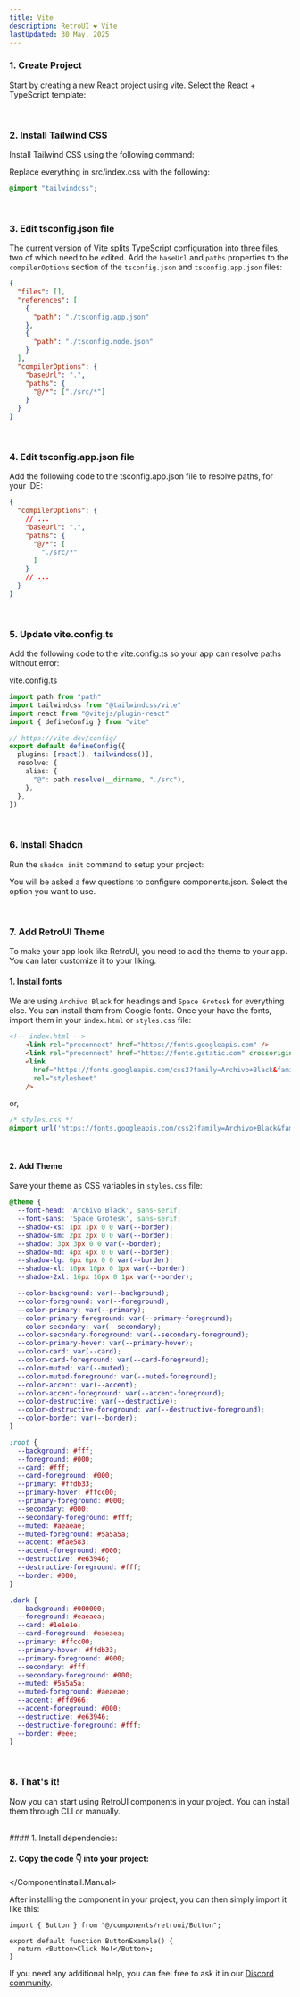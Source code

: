 ```yaml
---
title: Vite
description: RetroUI ❤️ Vite
lastUpdated: 30 May, 2025
---
```


### 1. Create Project

Start by creating a new React project using vite. Select the React + TypeScript template:

<CliCommand npmCommand="npm create vite@latest" />

<br />

### 2. Install Tailwind CSS

Install Tailwind CSS using the following command:

<CliCommand npmCommand="npm install tailwindcss @tailwindcss/vite" />

Replace everything in src/index.css with the following:

```css
@import "tailwindcss";
```

<br />

### 3. Edit tsconfig.json file

The current version of Vite splits TypeScript configuration into three files, two of which need to be edited. Add the `baseUrl` and `paths` properties to the `compilerOptions` section of the `tsconfig.json` and `tsconfig.app.json` files:

```json
{
  "files": [],
  "references": [
    {
      "path": "./tsconfig.app.json"
    },
    {
      "path": "./tsconfig.node.json"
    }
  ],
  "compilerOptions": {
    "baseUrl": ".",
    "paths": {
      "@/*": ["./src/*"]
    }
  }
}
```

<br />

### 4. Edit tsconfig.app.json file
Add the following code to the tsconfig.app.json file to resolve paths, for your IDE:

```json
{
  "compilerOptions": {
    // ...
    "baseUrl": ".",
    "paths": {
      "@/*": [
        "./src/*"
      ]
    }
    // ...
  }
}
```



<br />

### 5. Update vite.config.ts

Add the following code to the vite.config.ts so your app can resolve paths without error:

<CliCommand npmCommand="npm install -D @types/node" />

vite.config.ts
```ts
import path from "path"
import tailwindcss from "@tailwindcss/vite"
import react from "@vitejs/plugin-react"
import { defineConfig } from "vite"

// https://vite.dev/config/
export default defineConfig({
  plugins: [react(), tailwindcss()],
  resolve: {
    alias: {
      "@": path.resolve(__dirname, "./src"),
    },
  },
})
```

<br />

### 6. Install Shadcn
Run the `shadcn init` command to setup your project:

<CliCommand npmCommand="npx shadcn@latest init" />

You will be asked a few questions to configure components.json. Select the option you want to use.

<br />

### 7. Add RetroUI Theme
To make your app look like RetroUI, you need to add the theme to your app. You can later customize it to your liking.

#### 1. Install fonts

We are using `Archivo Black` for headings and `Space Grotesk` for everything else. You can install them from Google fonts.
Once your have the fonts, import them in your `index.html` or `styles.css` file:

```html
<!-- index.html -->
    <link rel="preconnect" href="https://fonts.googleapis.com" />
    <link rel="preconnect" href="https://fonts.gstatic.com" crossorigin />
    <link
      href="https://fonts.googleapis.com/css2?family=Archivo+Black&family=Space+Grotesk:wght@300..700&display=swap"
      rel="stylesheet"
    />
```
or, 

```css
/* styles.css */
@import url('https://fonts.googleapis.com/css2?family=Archivo+Black&family=Space+Grotesk:wght@300;400;500;600;700&display=swap');
```
<br />

#### 2. Add Theme

Save your theme as CSS variables in `styles.css` file:

```scss
@theme {
  --font-head: 'Archivo Black', sans-serif;
  --font-sans: 'Space Grotesk', sans-serif;
  --shadow-xs: 1px 1px 0 0 var(--border);
  --shadow-sm: 2px 2px 0 0 var(--border);
  --shadow: 3px 3px 0 0 var(--border);
  --shadow-md: 4px 4px 0 0 var(--border);
  --shadow-lg: 6px 6px 0 0 var(--border);
  --shadow-xl: 10px 10px 0 1px var(--border);
  --shadow-2xl: 16px 16px 0 1px var(--border);

  --color-background: var(--background);
  --color-foreground: var(--foreground);
  --color-primary: var(--primary);
  --color-primary-foreground: var(--primary-foreground);
  --color-secondary: var(--secondary);
  --color-secondary-foreground: var(--secondary-foreground);
  --color-primary-hover: var(--primary-hover);
  --color-card: var(--card);
  --color-card-foreground: var(--card-foreground);
  --color-muted: var(--muted);
  --color-muted-foreground: var(--muted-foreground);
  --color-accent: var(--accent);
  --color-accent-foreground: var(--accent-foreground);
  --color-destructive: var(--destructive);
  --color-destructive-foreground: var(--destructive-foreground);
  --color-border: var(--border);
}

:root {
  --background: #fff;
  --foreground: #000;
  --card: #fff;
  --card-foreground: #000;
  --primary: #ffdb33;
  --primary-hover: #ffcc00;
  --primary-foreground: #000;
  --secondary: #000;
  --secondary-foreground: #fff;
  --muted: #aeaeae;
  --muted-foreground: #5a5a5a;
  --accent: #fae583;
  --accent-foreground: #000;
  --destructive: #e63946;
  --destructive-foreground: #fff;
  --border: #000;
}

.dark {
  --background: #000000;
  --foreground: #eaeaea;
  --card: #1e1e1e;
  --card-foreground: #eaeaea;
  --primary: #ffcc00;
  --primary-hover: #ffdb33;
  --primary-foreground: #000;
  --secondary: #fff;
  --secondary-foreground: #000;
  --muted: #5a5a5a;
  --muted-foreground: #aeaeae;
  --accent: #ffd966;
  --accent-foreground: #000;
  --destructive: #e63946;
  --destructive-foreground: #fff;
  --border: #eee;
}
```

<br />

### 8. That's it!

Now you can start using RetroUI components in your project. You can install them through CLI or manually.

<br />

<ComponentInstall>
  <ComponentInstall.Cli npmCommand="npx shadcn@latest add 'https://retroui.dev/r/button.json'" />
  <ComponentInstall.Manual>
#### 1. Install dependencies:

<CliCommand npmCommand="npm install class-variance-authority" />

<br />

#### 2. Copy the code 👇 into your project:

<ComponentSource name="button" />

  </ComponentInstall.Manual>
</ComponentInstall>

After installing the component in your project, you can then simply import it like this:

```tsx
import { Button } from "@/components/retroui/Button";

export default function ButtonExample() {
  return <Button>Click Me!</Button>;
}
```

If you need any additional help, you can feel free to ask it in our [Discord community](https://discord.gg/Jum3NJxK6Q).